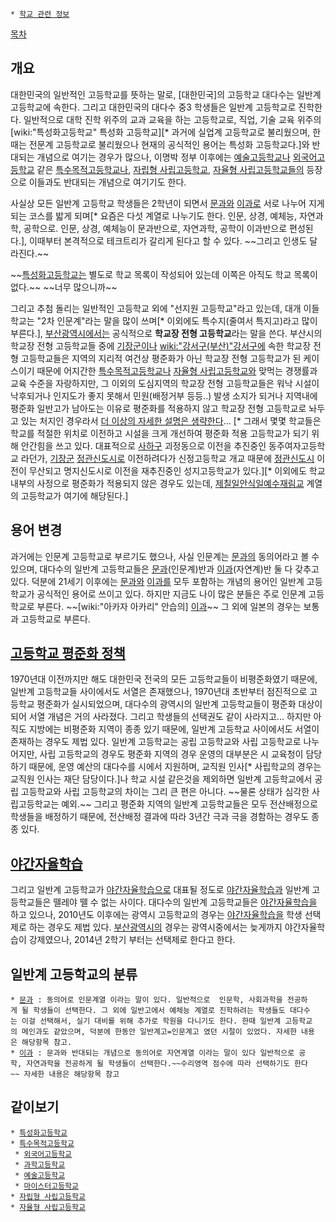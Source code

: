  * [[학교 관련 정보]]

[[목차]]
== 개요 ==
대한민국의 일반적인 고등학교를 뜻하는 말로, [대한민국]의 고등학교 대다수는 일반계 고등학교에 속한다. 그리고 대한민국의 대다수 중3 학생들은 일반계 고등학교로 진학한다.
일반적으로 대학 진학 위주의 교과 교육을 하는 고등학교로, 직업, 기술 교육 위주의 [wiki:"특성화고등학교" 특성화 고등학교][* 과거에 실업계 고등학교로 불리웠으며, 한때는 전문계 고등학교로 불리웠으나 현재의 공식적인 용어는 특성화 고등학교다.]와 반대되는 개념으로 여기는 경우가 많으나, 이명박 정부 이후에는 [[예술고등학교]]나 [[외국어고등학교]] 같은 [[특수목적고등학교]]나, [[자립형 사립고등학교]], [[자율형 사립고등학교]]들의 등장으로 이들과도 반대되는 개념으로 여기기도 한다.

사실상 모든 일반계 고등학교 학생들은 2학년이 되면서 [[문과]]와 [[이과]]로 서로 나누어 지게 되는 코스를 밟게 되며[* 요즘은 다섯 계열로 나누기도 한다. 인문, 상경, 예체능, 자연과학, 공학으로. 인문, 상경, 예체능이 문과반으로, 자연과학, 공학이 이과반으로 편성된다.], 이때부터 본격적으로 테크트리가 갈리게 된다고 할 수 있다. ~~그리고 인생도 달라진다.~~

~~[[특성화고등학교]]는 별도로 학교 목록이 작성되어 있는데 이쪽은 아직도 학교 목록이 없다.~~ ~~너무 많으니까~~

그리고 추첨 돌리는 일반적인 고등학교 외에 "선지원 고등학교"라고 있는데, 대개 이들 학교는 "2차 인문계"라는 말을 많이 쓰며[* 이외에도 특수지(줄여서 특지고)라고 많이 부른다.], [[부산광역시]]에서는 공식적으로 '''학교장 전형 고등학교'''라는 말을 쓴다. 부산시의 학교장 전형 고등학교들 중에 [[기장군]]이나 [[wiki:"강서구(부산)"강서구]]에 속한 학교장 전형 고등학교들은 지역의 지리적 여건상 평준화가 아닌 학교장 전형 고등학교가 된 케이스이기 때문에 어지간한 [[특수목적고등학교]]나 [[자율형 사립고등학교]]와 맞먹는 경쟁률과 교육 수준을 자랑하지만, 그 이외의 도심지역의 학교장 전형 고등학교들은 워낙 시설이 낙후되거나 인지도가 좋지 못해서 민원(배정거부 등등..) 발생 소지가 되거나 지역내에 평준화 일반고가 남아도는 이유로 평준화를 적용하지 않고 학교장 전형 고등학교로 놔두고 있는 처지인 경우라서 [[더 이상의 자세한 설명은 생략한다]]... [* 그래서 몇몇 학교들은 학교를 적절한 위치로 이전하고 시설을 크게 개선하여 평준화 적용 고등학교가 되기 위해 안간힘을 쓰고 있다. 대표적으로 [[사하구]] 괴정동으로 이전을 추진중인 동주여자고등학교 라던가, [[기장군]] [[정관신도시]]로 이전하려다가 신정고등학교 개교 때문에 [[정관신도시]] 이전이 무산되고 명지신도시로 이전을 재추진중인 성지고등학교가 있다.][* 이외에도 학교 내부의 사정으로 평준화가 적용되지 않은 경우도 있는데, [[제칠일안식일예수재림교]] 계열의 고등학교가 여기에 해당된다.]
== 용어 변경 ==
과거에는 인문계 고등학교로 부르기도 했으나, 사실 인문계는 [[문과]]의 동의어라고 볼 수 있으며, 대다수의 일반계 고등학교들은 [[문과]](인문계)반과 [[이과]](자연계)반 둘 다 갖추고 있다. 덕분에 21세기 이후에는 [[문과]]와 [[이과]]를 모두 포함하는 개념의 용어인 일반계 고등학교가 공식적인 용어로 쓰이고 있다. 하지만 지금도 나이 많은 분들은 주로 인문계 고등학교로 부른다. ~~[wiki:"아카자 아카리" 안습의] [[이과]]~~
그 외에 일본의 경우는 보통과 고등학교로 부른다.

== [[고등학교 평준화 정책]] ==
1970년대 이전까지만 해도 대한민국 전국의 모든 고등학교들이 비평준화였기 때문에, 일반계 고등학교들 사이에서도 서열은 존재했으나, 1970년대 초반부터 점진적으로 고등학교 평준화가 실시되었으며, 대다수의 광역시의 일반계 고등학교들이 평준화 대상이 되어 서열 개념은 거의 사라졌다. 그리고 학생들의 선택권도 같이 사라지고...
하지만 아직도 지방에는 비평준화 지역이 종종 있기 때문에, 일반계 고등학교 사이에서도 서열이 존재하는 경우도 제법 있다.
일반계 고등학교는 공립 고등학교와 사립 고등학교로 나누어지만, 사립 고등학교의 경우도 평준화 지역의 경우 운영의 대부분은 시 교육청이 담당하기 때문에, 운영 예산의 대다수를 시에서 지원하며, 교직원 인사[* 사립학교의 경우는 교직원 인사는 재단 담당이다.]나 학교 시설 같은것을 제외하면 일반계 고등학교에서 공립 고등학교와 사립 고등학교의 차이는 그리 큰 편은 아니다. ~~물론 상태가 심각한 사립고등학교는 예외.~~
그리고 평준화 지역의 일반계 고등학교들은 모두 전산배정으로 학생들을 배정하기 때문에, 전산배정 결과에 따라 3년간 극과 극을 경함하는 경우도 종종 있다.

== [[야간자율학습]] ==
그리고 일반계 고등학교가 [[야간자율학습]]으로 대표될 정도로 [[야간자율학습]]과 일반계 고등학교들은 뗄레야 뗄 수 없는 사이다. 대다수의 일반계 고등학교들은 [[야간자율학습]]을 하고 있으나, 2010년도 이후에는 광역시 고등학교의 경우는 [[야간자율학습]]을 학생 선택제로 하는 경우도 제법 있다. [[부산광역시]]의 경우는 광역시중에서는 늦게까지 야간자율학습이 강제였으나, 2014년 2학기 부터는 선택제로 한다고 한다.

== 일반계 고등학교의 분류 ==
 * [[문과]] : 동의어로 인문계열 이라는 말이 있다. 일반적으로  인문학, 사회과학을 전공하게 될 학생들이 선택한다. 그 외에 일반고에서 예체능 계열로 진학하려는 학생들도 대다수는 이걸 선택해서, 실기 대비를 위해 추가로 학원을 다니기도 한다. 한때 일반계 고등학교의 메인과도 같았으며, 덕분에 한동안 일반계고=인문계고 였던 시절이 있었다. 자세한 내용은 해당항목 참고.
 * [[이과]] : 문과와 반대되는 개념으로 동의어로 자연계열 이라는 말이 있다 일반적으로 공학, 자연과학을 전공하게 될 학생들이 선택한다.~~수리영역 점수에 따라 선택하기도 한다~~ 자세한 내용은 해당항목 참고

== 같이보기 ==
 * [[특성화고등학교]]
 * [[특수목적고등학교]]
  * [[외국어고등학교]]
  * [[과학고등학교]]
  * [[예술고등학교]]
  * [[마이스터고등학교]]
 * [[자립형 사립고등학교]]
 * [[자율형 사립고등학교]]
